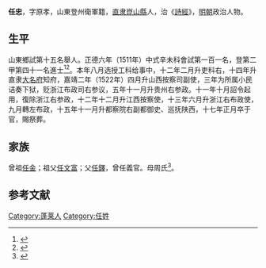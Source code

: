 {{明清人物信息框
| 姓名 = 任忠
| 原名 =
| 圖片名稱= 
| 圖片大小 =
| 圖片說明 = 
| 最高職務 =都察院右副都御史巡抚陕西
| 國家 = 大明 
| 爵位 =
| 籍貫 = [[南直隶|直隶]][[昆山县_(南梁)|崑山縣]]
| 族裔 = 
| 旗籍 = 
| 字號 = 
| 諡號 =
| 出生日期 = 四月二十一日
| 出生地點 =
| 逝世日期 = 嘉靖十七年正月
| 逝世地點 =
| 墓葬 =
| 配偶 = 曹氏
| 親屬 = 曾祖[[任金|任金]]，祖[[任文富|任文富]]，父[[任鐸|任鐸]]，母周氏
| 出身 =
* 正德六年辛未科進士出身
| 經歷 =
| 著作 = 
}}
'''任忠'''{{BD|1481年||1538年||}}，字原孝，山東登州衛軍籍，[[南直隶|直隶]][[昆山县_(南梁)|崑山縣]]人，治《[[詩經|詩經]]》，[[明朝|明朝]]政治人物。

== 生平 ==
山東鄉試第十五名舉人。正德六年（1511年）中式辛未科會試第一百一名，登第二甲第四十一名進士<ref>{{Cite book|title=《皇明贡举考》卷五|last=（明）[[张朝瑞|张朝瑞]]|first=|publisher=《续修四库全书》史部第828册|year=|isbn=|location=|pages=}}</ref><ref>{{Cite book|title=贡举志五种 上|last=鲁小俊，江俊伟著|first=|publisher=武汉：武汉大学出版社|year=2009|isbn=978-7-307-07043-1|location=|pages=}}</ref>。本年八月选授工科给事中，十二年二月升吏科右，十四年升直隶[[大名府|大名府]]知府，嘉靖二年（1522年）四月升山西按察司副使，三年为所属小民诘奏下狱，贬浙江布政司右参议，五年十一月升贵州右参政。十一年十月詔令起用，復除浙江右参政，十二年十二月升江西按察使，十三年六月升浙江右布政使，九月轉左布政，十五年十一月升都察院右副都御史、巡抚陕西，十七年正月卒于官，賜祭葬。

== 家族 ==
曾祖[[任金|任金]]；祖父[[任文富|任文富]]；父[[任鐸|任鐸]]，曾任義官。母周氏<ref>{{Cite book|title=天一阁藏明代科举录选刊 登科录 点校本|last=龚延明主编|first=|publisher=宁波出版社|year=2016|isbn=978-7-5526-2320-8|location=宁波|pages=|quote=《天一閣藏明代科舉錄選刊.登科錄》之《正德六年辛未科進士登科錄》}}</ref>。

==参考文献==
{{reflist}}

{{start box}}
{{s-off}}
{{s-before|[[金賢|金賢]]<br>}}
{{s-title|明朝[[大名府|大名府]][[知府|知府]]|1519年—1522年}}
{{s-after|[[王言_(正德进士)|王言]]<br>}}
{{end box}}

{{正德六年辛未科殿試金榜}}

{{明朝人物小作品}}
[[Category:蓬莱人|Category:蓬莱人]]
[[Category:任姓|Category:任姓]]